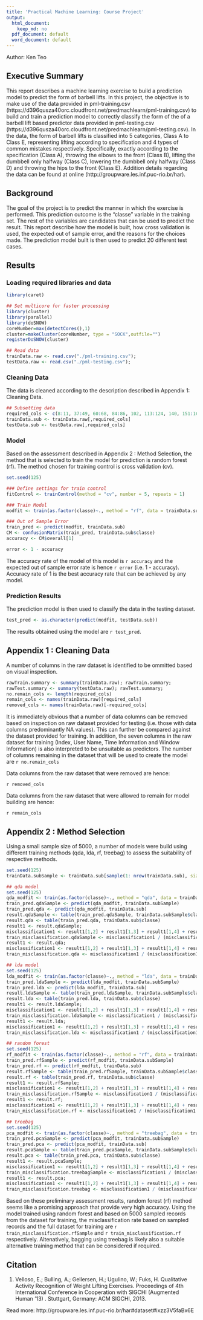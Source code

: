 ```yaml
---
title: 'Practical Machine Learning: Course Project'
output:
  html_document:
    keep_md: no
  pdf_document: default
  word_document: default
---
```

Author: Ken Teo

## Executive Summary
This report describes a machine learning exercise to build a prediction model to predict the form of barbell lifts. In this project, the objective is to make use of the data provided in pml-training.csv (https://d396qusza40orc.cloudfront.net/predmachlearn/pml-training.csv) to build and train a prediction model to correctly classify the form of the of a barbell lift based predictor data provided in pml-testing.csv (https://d396qusza40orc.cloudfront.net/predmachlearn/pml-testing.csv).
In the data, the form of barbell lifts is classified into 5 categories, Class A to Class E, representing lifting according to specification and 4 types of common mistakes respectively. Specifically, exactly according to the specification (Class A), throwing the elbows to the front (Class B), lifting the dumbbell only halfway (Class C), lowering the dumbbell only halfway (Class D) and throwing the hips to the front (Class E). Addition details regarding the data can be found at online (http://groupware.les.inf.puc-rio.br/har). 

## Background
The goal of the project is to predict the manner in which the exercise is performed. This prediction outcome is the "classe" variable in the training set. The rest of the variables are candidates that can be used to predict the result. This report describe how the model is built, how cross validation is used, the expected out of sample error, and the reasons for the choices made. The prediction model built is then used to predict 20 different test cases. 

## Results 

### Loading required libraries and data
```r
library(caret)

## Set multicore for faster processing
library(cluster)
library(parallel)
library(doSNOW)
coreNumber=max(detectCores(),1)
cluster=makeCluster(coreNumber, type = "SOCK",outfile="")
registerDoSNOW(cluster)

## Read data
trainData.raw <- read.csv("./pml-training.csv");
testData.raw <- read.csv("./pml-testing.csv");

```

### Cleaning Data
The data is cleaned according to the description described in Appendix 1: Cleaning Data.
```r
## Subsetting data
required_cols <- c(8:11, 37:49, 60:68, 84:86, 102, 113:124, 140, 151:160)
trainData.sub <- trainData.raw[,required_cols]
testData.sub <- testData.raw[,required_cols]
```

### Model 
Based on the assessment described in Appendix 2 : Method Selection, the method that is selected to train the model for prediction is random forest (rf). The method chosen for training control is cross validation (cv).  

```r
set.seed(125)

### Define settings for train control 
fitControl <- trainControl(method = "cv", number = 5, repeats = 1)

### Train Model
modfit <- train(as.factor(classe)~., method = "rf", data = trainData.sub, preProcess = "knnImpute", trControl = fitControl, tuneLength = 1)

### Out of Sample Error
train_pred <- predict(modfit, trainData.sub)
CM <- confusionMatrix(train_pred, trainData.sub$classe)
accuracy <- CM$overall[1]
```
``` r
error <- 1 - accuracy
```
The accuracy rate of the model of this model is `r accuracy` and the expected out of sample error rate is hence `r error` (i.e. 1 - accuracy). Accuracy rate of 1 is the best accuracy rate that can be achieved by any model.

### Prediction Results
The prediction model is then used to classify the data in the testing dataset.

```r
test_pred <- as.character(predict(modfit, testData.sub))
```
The results obtained using the model are `r test_pred`.

## Appendix 1 : Cleaning Data
A number of columns in the raw dataset is identified to be ommitted based on visual inspection. 
```r
rawTrain.summary <- summary(trainData.raw); rawTrain.summary;
rawTest.summary <- summary(testData.raw); rawTest.summary;
no.remain_cols <- length(required_cols)
remain_cols <- names(trainData.raw)[required_cols]
removed_cols <- names(trainData.raw)[-required_cols]
```
It is immediately obvious that a number of data columns can be removed based on inspection on raw dataset provided for testing (i.e. those with data columns predominantly NA values). This can further be compared against the dataset provided for training. In addition, the seven columns in the raw dataset for training (Index, User Name, Time Information and Window Information) is also interpreted to be unsuitable as predictors. The number of columns remaining in the dataset that will be used to create the model are `r no.remain_cols`

Data columns from the raw dataset that were removed are hence:

`r removed_cols`

Data columns from the raw dataset that were allowed to remain for model building are hence:

`r remain_cols`

## Appendix 2 : Method Selection 
Using a small sample size of 5000, a number of models were build using different training methods (qda, lda, rf, treebag) to assess the suitability of respective methods.

```r
set.seed(125)
trainData.subSample <- trainData.sub[sample(1: nrow(trainData.sub), size = 5000),]

## qda model
set.seed(125)
qda_modfit <- train(as.factor(classe)~., method = "qda", data = trainData.subSample, preProcess = "knnImpute", tuneLength = 1)
train_pred.qdaSample <- predict(qda_modfit, trainData.subSample)
train_pred.qda <- predict(qda_modfit, trainData.sub)
result.qdaSample <- table(train_pred.qdaSample, trainData.subSample$classe)
result.qda <- table(train_pred.qda, trainData.sub$classe)
result1 <- result.qdaSample;
misclassification1 <- result1[1,2] + result1[1,3] + result1[1,4] + result1[1,5] + result1[2,1] + result1[2,3] + result1[2,4] + result1[2,5] + result1[3,1] + result1[3,2] + result1[3,4] + result1[3,5] + result1[4,1] + result1[4,2] + result1[4,3] + result1[1,5] + result1[5,1] + result1[5,2] + result1[5,3] + result1[5,4]
train_misclassification.qdaSample <- misclassification1 / (misclassification1 + result1[1,1] + result1[2,2] + result1[3,3] + result1[4,4] + result1[5,5]); train_misclassification.qdaSample  
result1 <- result.qda;
misclassification1 <- result1[1,2] + result1[1,3] + result1[1,4] + result1[1,5] + result1[2,1] + result1[2,3] + result1[2,4] + result1[2,5] + result1[3,1] + result1[3,2] + result1[3,4] + result1[3,5] + result1[4,1] + result1[4,2] + result1[4,3] + result1[1,5] + result1[5,1] + result1[5,2] + result1[5,3] + result1[5,4]
train_misclassification.qda <- misclassification1 / (misclassification1 + result1[1,1] + result1[2,2] + result1[3,3] + result1[4,4] + result1[5,5]); train_misclassification.qda  

## lda model
set.seed(125)
lda_modfit <- train(as.factor(classe)~., method = "lda", data = trainData.subSample, preProcess = "knnImpute", tuneLength = 1)
train_pred.ldaSample <- predict(lda_modfit, trainData.subSample)
train_pred.lda <- predict(lda_modfit, trainData.sub)
result.ldaSample <- table(train_pred.ldaSample, trainData.subSample$classe)
result.lda <- table(train_pred.lda, trainData.sub$classe)
result1 <- result.ldaSample;
misclassification1 <- result1[1,2] + result1[1,3] + result1[1,4] + result1[1,5] + result1[2,1] + result1[2,3] + result1[2,4] + result1[2,5] + result1[3,1] + result1[3,2] + result1[3,4] + result1[3,5] + result1[4,1] + result1[4,2] + result1[4,3] + result1[1,5] + result1[5,1] + result1[5,2] + result1[5,3] + result1[5,4]
train_misclassification.ldaSample <- misclassification1 / (misclassification1 + result1[1,1] + result1[2,2] + result1[3,3] + result1[4,4] + result1[5,5]); train_misclassification.ldaSample  
result1 <- result.lda;
misclassification1 <- result1[1,2] + result1[1,3] + result1[1,4] + result1[1,5] + result1[2,1] + result1[2,3] + result1[2,4] + result1[2,5] + result1[3,1] + result1[3,2] + result1[3,4] + result1[3,5] + result1[4,1] + result1[4,2] + result1[4,3] + result1[1,5] + result1[5,1] + result1[5,2] + result1[5,3] + result1[5,4]
train_misclassification.lda <- misclassification1 / (misclassification1 + result1[1,1] + result1[2,2] + result1[3,3] + result1[4,4] + result1[5,5]); train_misclassification.lda  

## random forest
set.seed(125)
rf_modfit <- train(as.factor(classe)~., method = "rf", data = trainData.subSample, preProcess = "knnImpute", tuneLength = 1)
train_pred.rfSample <- predict(rf_modfit, trainData.subSample)
train_pred.rf <- predict(rf_modfit, trainData.sub)
result.rfSample <- table(train_pred.rfSample, trainData.subSample$classe)
result.rf <- table(train_pred.rf, trainData.sub$classe)
result1 <- result.rfSample;
misclassification1 <- result1[1,2] + result1[1,3] + result1[1,4] + result1[1,5] + result1[2,1] + result1[2,3] + result1[2,4] + result1[2,5] + result1[3,1] + result1[3,2] + result1[3,4] + result1[3,5] + result1[4,1] + result1[4,2] + result1[4,3] + result1[1,5] + result1[5,1] + result1[5,2] + result1[5,3] + result1[5,4]
train_misclassification.rfSample <- misclassification1 / (misclassification1 + result1[1,1] + result1[2,2] + result1[3,3] + result1[4,4] + result1[5,5]); train_misclassification.rfSample  
result1 <- result.rf;
misclassification1 <- result1[1,2] + result1[1,3] + result1[1,4] + result1[1,5] + result1[2,1] + result1[2,3] + result1[2,4] + result1[2,5] + result1[3,1] + result1[3,2] + result1[3,4] + result1[3,5] + result1[4,1] + result1[4,2] + result1[4,3] + result1[1,5] + result1[5,1] + result1[5,2] + result1[5,3] + result1[5,4]
train_misclassification.rf <- misclassification1 / (misclassification1 + result1[1,1] + result1[2,2] + result1[3,3] + result1[4,4] + result1[5,5]); train_misclassification.rf  

## treebag
set.seed(125)
pca_modfit <- train(as.factor(classe)~., method = "treebag", data = trainData.subSample, preProcess = "knnImpute", tuneLength = 1)
train_pred.pcaSample <- predict(pca_modfit, trainData.subSample)
train_pred.pca <- predict(pca_modfit, trainData.sub)
result.pcaSample <- table(train_pred.pcaSample, trainData.subSample$classe)
result.pca <- table(train_pred.pca, trainData.sub$classe)
result1 <- result.pcaSample;
misclassification1 <- result1[1,2] + result1[1,3] + result1[1,4] + result1[1,5] + result1[2,1] + result1[2,3] + result1[2,4] + result1[2,5] + result1[3,1] + result1[3,2] + result1[3,4] + result1[3,5] + result1[4,1] + result1[4,2] + result1[4,3] + result1[1,5] + result1[5,1] + result1[5,2] + result1[5,3] + result1[5,4]
train_misclassification.treebagSample <- misclassification1 / (misclassification1 + result1[1,1] + result1[2,2] + result1[3,3] + result1[4,4] + result1[5,5]); train_misclassification.treebagSample  
result1 <- result.pca;
misclassification1 <- result1[1,2] + result1[1,3] + result1[1,4] + result1[1,5] + result1[2,1] + result1[2,3] + result1[2,4] + result1[2,5] + result1[3,1] + result1[3,2] + result1[3,4] + result1[3,5] + result1[4,1] + result1[4,2] + result1[4,3] + result1[1,5] + result1[5,1] + result1[5,2] + result1[5,3] + result1[5,4]
train_misclassification.treebag <- misclassification1 / (misclassification1 + result1[1,1] + result1[2,2] + result1[3,3] + result1[4,4] + result1[5,5]); train_misclassification.treebag  

```

Based on these preliminary assessment results, random forest (rf) method seems like a promising approach that provide very high accuracy. Using the model trained using random forest and based on 5000 sampled records from the dataset for training, the misclassification rate based on sampled records and the full dataset for training are `r train_misclassification.rfSample` and `r train_misclassification.rf` respectively. Altenatively, bagging using treebag is likely also a suitable alternative training method that can be considered if required.

## Citation
1) Velloso, E.; Bulling, A.; Gellersen, H.; Ugulino, W.; Fuks, H. Qualitative Activity Recognition of Weight Lifting Exercises. Proceedings of 4th International Conference in Cooperation with SIGCHI (Augmented Human '13) . Stuttgart, Germany: ACM SIGCHI, 2013. 

Read more: http://groupware.les.inf.puc-rio.br/har#dataset#ixzz3V5faBx6E
